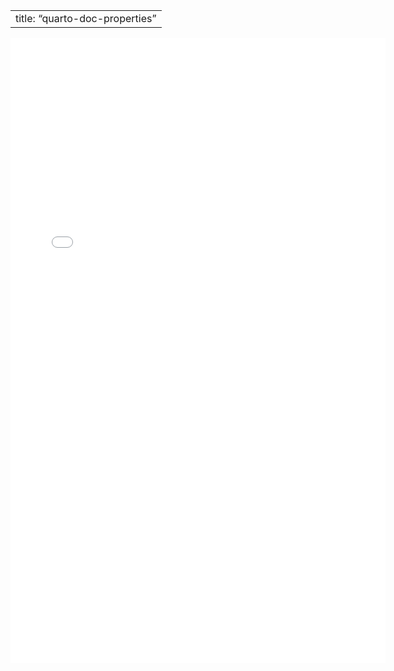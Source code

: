 
---
title: "quarto-doc-properties"
---

```{=html}
<embed src="quarto-doc-properties/document.pdf" width="600px" height="1000px"/>
```
